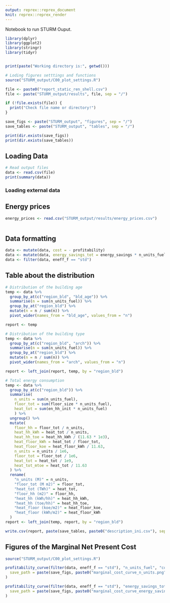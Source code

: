 ```yaml
---
output: reprex::reprex_document
knit: reprex::reprex_render
---
```


Notebook to run STURM Ouput.

```r
library(dplyr)
library(ggplot2)
library(stringr)
library(tidyr)


print(paste("Working directory is:", getwd()))

# Loding figures setttings and functions
source("STURM_output/C00_plot_settings.R")

```

```r
file <- paste0("report_static_ren_shell.csv")
file <- paste("STURM_output/results", file, sep = "/")

if (!file.exists(file)) {
  print("Check file name or directory!")
}

save_figs <- paste("STURM_output", "figures", sep = "/")
save_tables <- paste("STURM_output", "tables", sep = "/")

print(dir.exists(save_figs))
print(dir.exists(save_tables))

```

## Loading Data
```r
# Read output files
data <- read.csv(file)
print(summary(data))
```

### Loading external data

## Energy prices
```r
energy_prices <- read.csv("STURM_output/results/energy_prices.csv")



```

## Data formatting
```r
data <- mutate(data, cost = - profitability)
data <- mutate(data, energy_savings_tot = energy_savings * n_units_fuel)
data <- filter(data, eneff_f == "std")
```

## Table about the distribution

```r
# Distribution of the building age
temp <- data %>%
  group_by_at(c("region_bld", "bld_age")) %>%
  summarise(n = sum(n_units_fuel)) %>%
  group_by_at("region_bld") %>%
  mutate(n = n / sum(n)) %>%
  pivot_wider(names_from = "bld_age", values_from = "n")

report <- temp

# Distribution of the building type
temp <- data %>%
  group_by_at(c("region_bld", "arch")) %>%
  summarise(n = sum(n_units_fuel)) %>%
  group_by_at("region_bld") %>%
  mutate(n = n / sum(n)) %>%
  pivot_wider(names_from = "arch", values_from = "n")

report <- left_join(report, temp, by = "region_bld")

# Total energy consumption
temp <- data %>%
  group_by_at(c("region_bld")) %>%
  summarise(
    n_units = sum(n_units_fuel),
    floor_tot = sum(floor_size * n_units_fuel),
    heat_tot = sum(en_hh_init * n_units_fuel)
    ) %>%
  ungroup() %>%
  mutate(
    floor_hh = floor_tot / n_units,
    heat_hh_kWh = heat_tot / n_units,
    heat_hh_toe = heat_hh_kWh / (11.63 * 1e3),
    heat_floor_kWh = heat_tot / floor_tot,
    heat_floor_koe = heat_floor_kWh / 11.63,
    n_units = n_units / 1e6,
    floor_tot = floor_tot / 1e6,
    heat_tot = heat_tot / 1e9,
    heat_tot_mtoe = heat_tot / 11.63
  ) %>%
  rename(
    "n_units (M)" = n_units,
    "floor_tot (M m2)" = floor_tot,
    "heat_tot (TWh)" = heat_tot,
    "floor_hh (m2)" = floor_hh,
    "heat_hh (kWh/hh)" = heat_hh_kWh,
    "heat_hh (toe/hh)" = heat_hh_toe,
    "heat_floor (koe/m2)" = heat_floor_koe,
    "heat_floor (kWh/m2)" = heat_floor_kWh
  )
report <- left_join(temp, report, by = "region_bld")

write.csv(report, paste(save_tables, paste0("description_ini.csv"), sep = "/"))

```

## Figures of the Marginal Net Present Cost

```r
source("STURM_output/C00_plot_settings.R")

profitability_curve(filter(data, eneff_f == "std"), "n_units_fuel", "cost",
  save_path = paste(save_figs, paste0("marginal_cost_curve_n_units.png"), sep = "/")
)

profitability_curve(filter(data, eneff_f == "std"), "energy_savings_tot", "cost",
  save_path = paste(save_figs, paste0("marginal_cost_curve_energy_savings_tot.png"), sep = "/")
)
```


